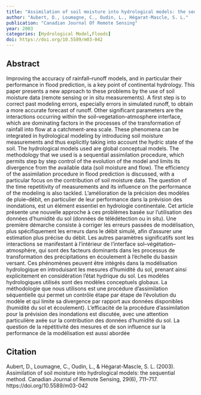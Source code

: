 ```yaml
---
title: "Assimilation of soil moisture into hydrological models: the sequential method"
author: "Aubert, D., Loumagne, C., Oudin, L., Hégarat-Mascle, S. L."
publication: "Canadian Journal Of Remote Sensing"
year: 2003
categories: [Hydrological Model,Floods]
doi: https://doi.org/10.5589/m03-042
---
```


## Abstract

Improving the accuracy of rainfall–runoff models, and in particular their performance in flood prediction, is a key point of continental hydrology. This paper presents a new approach to these problems by the use of soil moisture data (remote sensing or in situ measurements). A first step is to correct past modeling errors, especially errors in simulated runoff, to obtain a more accurate forecast of runoff. Other significant parameters are the interactions occurring within the soil–vegetation–atmosphere interface, which are dominating factors in the processes of the transformation of rainfall into flow at a catchment-area scale. These phenomena can be integrated in hydrological modeling by introducing soil moisture measurements and thus explicitly taking into account the hydric state of the soil. The hydrological models used are global conceptual models. The methodology that we used is a sequential assimilation procedure, which permits step by step control of the evolution of the model and limits its divergence from the available data (soil moisture and flow). The efficiency of the assimilation procedure in flood prediction is discussed, with a particular focus on the contribution of soil moisture data. The question of the time repetitivity of measurements and its influence on the performance of the modeling is also tackled. L'amélioration de la précision des modèles de pluie–débit, en particulier de leur performance dans la prévision des inondations, est un élément essentiel en hydrologie continentale. Cet article présente une nouvelle approche à ces problèmes basée sur l'utilisation des données d'humidité du sol (données de télédétection ou in situ). Une première démarche consiste à corriger les erreurs passées de modélisation, plus spécifiquement les erreurs dans le débit simulé, afin d'assurer une estimation plus précise du débit. Les autres paramètres significatifs sont les interactions se manifestant à l'intérieur de l'interface sol–végétation–atmosphère, qui sont des facteurs dominants dans les processus de transformation des précipitations en écoulement à l'échelle du bassin versant. Ces phénomènes peuvent être intégrés dans la modélisation hydrologique en introduisant les mesures d'humidité du sol, prenant ainsi explicitement en considération l'état hydrique du sol. Les modèles hydrologiques utilisés sont des modèles conceptuels globaux. La méthodologie que nous utilisons est une procédure d'assimilation séquentielle qui permet un contrôle étape par étape de l'évolution du modèle et qui limite sa divergence par rapport aux données disponibles (humidité du sol et écoulement). L'efficacité de la procédure d'assimilation pour la prévision des inondations est discutée, avec une attention particulière axée sur la contribution des données d'humidité du sol. La question de la répétitivité des mesures et de son influence sur la performance de la modélisation est aussi abordée

## Citation

Aubert, D., Loumagne, C., Oudin, L., & Hégarat-Mascle, S. L. (2003). Assimilation of soil moisture into hydrological models: the sequential method. Canadian Journal of Remote Sensing, 29(6), 711–717. https://doi.org/10.5589/m03-042
